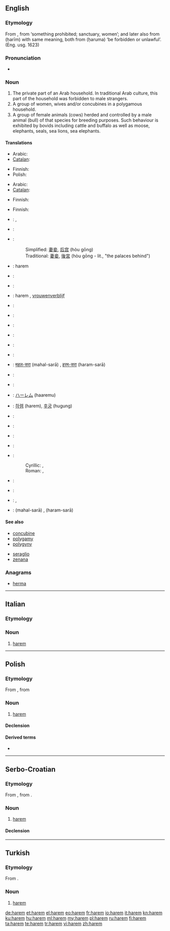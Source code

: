 {{also|hárem|harém|Harem}}
==English==
{{wikipedia}}

===Etymology===
From {{etyl|tr}} {{term|harem|lang=tr}}, from {{etyl|ar}} {{term|حرم|lang=ar|sc=Arab|tr=ḥaram}} ‘something prohibited; sanctuary, women’; and later also from {{Arab|[[حريم]]}} (ḥarīm) with same meaning, both from {{Arab|[[حرم]]}} (ḥaruma) ‘be forbidden or unlawful’.  (Eng. usg. 1623)

===Pronunciation===
{{rfp|lang=en}}
* {{audio|en-us-harem.ogg|Audio (US)}}

===Noun===
{{en-noun}}

# The private part of an Arab household. In traditional Arab culture, this part of the household was forbidden to male strangers.
# A group of women, wives and/or concubines in a polygamous household.
# A group of female animals (cows) herded and controlled by a male animal (bull) of that species for breeding purposes. Such behaviour is exhibited by bovids including cattle and buffalo as well as moose, elephants, seals, sea lions, sea elephants.

====Translations====
{{trans-top|the private part of an Arab household}}
* Arabic: {{t|ar|حريم|alt=حَريم|tr=Hariim|m}}
* [[Catalan]]: {{t|ca|harem|m}}
{{trans-mid}}
* Finnish: {{t|fi|haaremi}}
* Polish: {{t-|pl|harem|m}}
{{trans-bottom}}

{{trans-top|group of women in a polygamous household}}
* Arabic: {{t|ar|حريم|alt=حَريم|tr=Hariim|m}}
* [[Catalan]]: {{t|ca|harem|m}}
{{trans-mid}}
* Finnish: {{t|fi|haaremi}}
{{trans-bottom}}

{{trans-top|group of female animals (cows) herded and controlled by a male}}
* Finnish: {{t|fi|haaremi}}
{{trans-mid}}
{{trans-bottom}}

{{trans-top}}
* {{ttbc|Bosnian}}: {{t-|bs|harem|m}}, {{t-|bs|haremluk|m}}
* {{ttbc|Bulgarian}}: {{t|bg|харем|m}}
* {{ttbc|Chinese}}:
*: Simplified: [[妻妾]], [[后宫]] (hòu gōng)
*: Traditional: [[妻妾]], [[後宮]] (hòu gōng - lit., "the palaces behind")
* {{ttbc|Croatian}}: harem {{m}}
* {{ttbc|Czech}}: {{t|cs|harém|m}}
* {{ttbc|Danish}}: {{t|da|harem}}
* {{ttbc|Dutch}}: harem {{m}}, [[vrouwenverblijf]]
* {{ttbc|Esperanto}}: {{t-|eo|haremo|xs=Esperanto}}
* {{ttbc|Estonian}}: {{t|et|haarem}}
* {{ttbc|French}}: {{t|fr|harem|m}}
* {{ttbc|German}}: {{t|de|Harem|m}}
* {{ttbc|Greek}}: {{t|el|χαρέμι|tr=karémi|n}}
* {{ttbc|Hebrew}}: {{t|he|הרמון}} {{rfscript|Hebr}}
{{trans-mid}}
* {{ttbc|Hindi}}: [[महल-सरा]] (mahal-sarā) {{f}}, [[हरम-सरा]] (haram-sarā) {{f}}
* {{ttbc|Hungarian}}: {{t|hu|hárem}}
* {{ttbc|Italian}}: {{t|it|harem}}
* {{ttbc|Japanese}}: [[ハーレム]] (haaremu)
* {{ttbc|Korean}}: [[하렘]] (harem), [[후궁]] (hugung)
* {{ttbc|Macedonian}}: {{t-|mk|харем|m|tr=hárem}}
* {{ttbc|Persian}}: {{fa-Arab|[[حریم]]}} {{rfscript|Arabic}}
* {{ttbc|Portuguese}}: {{t|pt|harém|m}}
* {{ttbc|Russian}}: {{t|ru|гарем|m|tr=garém}}
* {{ttbc|Serbian}}:
*: Cyrillic: {{t-|sr|харем|m|sc=Cyrl}}, {{t-|sr|харемлук|m|sc=Cyrl}}
*: Roman: {{t-|sr|harem|m}}, {{t-|sr|haremluk|m}}
* {{ttbc|Spanish}}: {{t|es|harén|m}}
* {{ttbc|Swedish}}: {{t|sv|harem|n}}
* {{ttbc|Turkish}}: {{t+|tr|harem}}, {{t+|tr|haremlik}}
* {{ttbc|Urdu}}: {{ur-Arab|[[محل سرا]]}} (mahal-sarā) {{f}}, {{ur-Arab|[[حرم سرا]]}} (haram-sarā) {{f}}
{{trans-bottom}}

====See also====
{{top2}}
* [[concubine]]
* [[polygamy]]
* [[polygyny]]
{{mid2}}
* [[seraglio]]
* [[zenana]]
{{bottom}}

===Anagrams===
* [[herma#English|herma]]

----

==Italian==

===Etymology===
{{etyl|tr|it}}

===Noun===
{{infl|it|noun}} {{m|inv}}

# [[#English|harem]]

----

==Polish==
{{wikipedia|lang=pl}}

===Etymology===
From {{etyl|tr|pl}} {{term|harem|lang=tr}}, from {{etyl|ar|pl}} {{term|حرم|lang=ar|sc=Arab|tr=ḥaram}}

===Noun===
{{pl-noun|m}}

# [[#English|harem]]

====Declension====
{{pl-decl-noun
|harem|haremy
|haremu|haremów
|haremowi|haremom
|harem|haremy
|haremem|haremami
|haremie|haremach
|haremie|haremy
}}

====Derived terms====
* {{l|pl|haremowy}}

----

==Serbo-Croatian==

===Etymology===
From {{etyl|ota|sh}} {{term|حرم|tr=harem|sc=ota-Arab|lang=ota}}, from {{etyl|ar|sh}} {{term|حرم|lang=ar|sc=Arab|tr=ḥaram}}.

===Noun===
{{sh-noun|g=m|head=hárem|r|харем|ха́рем}}

# [[#English|harem]]

====Declension====
{{sh-decl-noun
|harem|haremi
|harema|harema
|haremu|haremima
|harem|hareme
|hareme|haremi
|haremu|haremima
|haremom|haremima
}}

----

==Turkish==

===Etymology===
From {{etyl|ar|tr}} {{term|حرم|lang=ar|sc=Arab|tr=ḥaram}}.

===Noun===
{{infl|tr|noun}}

# [[#English|harem]]

[[de:harem]]
[[et:harem]]
[[el:harem]]
[[eo:harem]]
[[fr:harem]]
[[io:harem]]
[[it:harem]]
[[kn:harem]]
[[ku:harem]]
[[hu:harem]]
[[ml:harem]]
[[my:harem]]
[[pl:harem]]
[[ru:harem]]
[[fi:harem]]
[[ta:harem]]
[[te:harem]]
[[tr:harem]]
[[vi:harem]]
[[zh:harem]]